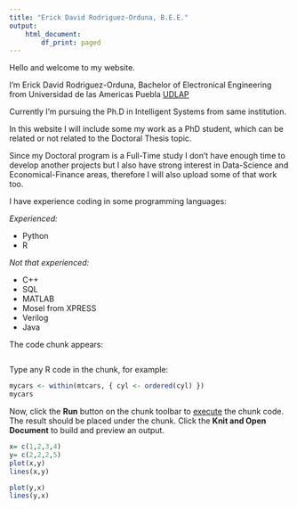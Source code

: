 ```yaml
---
title: "Erick David Rodriguez-Orduna, B.E.E."
output:
    html_document:
        df_print: paged
---
```


Hello and welcome to my website.

I'm Erick David Rodriguez-Orduna, Bachelor of Electronical Engineering from Universidad de las Americas Puebla [UDLAP](https://www.udlap.mx/web){target="_blank"}

Currently I'm pursuing the Ph.D in Intelligent Systems from same institution.

In this website I will include some my work as a PhD student, which can be related or not related to the Doctoral Thesis topic.

Since my Doctoral program is a Full-Time study I don't have enough time to develop another projects but I also have strong interest in Data-Science and Economical-Finance areas, therefore I will also upload some of that work too.

I have experience coding in some programming languages:


*Experienced:*

- Python
- R

*Not that experienced:*

- C++
- SQL
- MATLAB
- Mosel from XPRESS
- Verilog
- Java









The code chunk appears:
```r
```

Type any R code in the chunk, for example:
```r
mycars <- within(mtcars, { cyl <- ordered(cyl) })
mycars
```

Now, click the **Run** button on the chunk toolbar to [execute](https://www.jetbrains.com/help/pycharm/r-markdown.html#run-r-code) the chunk code. The result should be placed under the chunk.
Click the **Knit and Open Document** to build and preview an output.


```r
x= c(1,2,3,4)
y= c(2,2,2,5)
plot(x,y)
lines(x,y)
```
```r
plot(y,x)
lines(y,x)
```

```r

```

